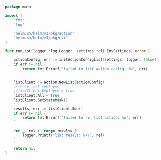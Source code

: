 ```go
package main

import (
	"fmt"
	"log"

	"helm.sh/helm/v3/pkg/action"
	"helm.sh/helm/v3/pkg/cli"
)

func runList(logger *log.Logger, settings *cli.EnvSettings) error {

	actionConfig, err := initActionConfigList(settings, logger, false)
	if err != nil {
		return fmt.Errorf("failed to init action config: %w", err)
	}

	listClient := action.NewList(actionConfig)
	// Only list deployed
	//listClient.Deployed = true
	listClient.All = true
	listClient.SetStateMask()

	results, err := listClient.Run()
	if err != nil {
		return fmt.Errorf("failed to run list action: %w", err)
	}

	for _, rel := range results {
		logger.Printf("list result: %+v", rel)
	}

	return nil
}

```
